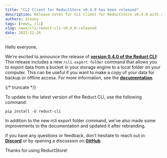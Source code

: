 ```yaml
---
title: "CLI Client for ReductStore v0.4.0 has been released"
description: Release notes for CLI Client for ReductStore v0.4.0 with a new feature to export data to a file system
authors: alexey
tags: [news, cli]
slug: news/cli/reduct-cli-v0_4_0-released
date: 2022-12-26
---
```


Hello everyone,

We're excited to announce the release
of [**version 0.4.0 of the Reduct CLI**](https://github.com/reductstore/reduct-cli/releases/tag/v0.4.0)!
This release includes a new `rcli export folder` command that allows you to export data from a bucket in your storage
engine to a local folder on your computer.
This can be useful if you want to make a copy of your data for backup or offline access. For more information, 
see the [**documentation**](https://cli.reduct.store/en/latest/docs/export/).

{/* truncate */}

To update to the latest version of the Reduct CLI, use the following command:

```
pip install -U reduct-cli
```

In addition to the new rcli export folder command, we've also made some improvements to the documentation and updated it
after rebranding.

if you have any questions or feedback, don't hesitate to reach out in [**Discord**](https://discord.gg/8wPtPGJYsn)
or by opening a discussion on [**GitHub**](https://github.com/reductstore/reductstore/discussions).

Thanks for using ReductStore!